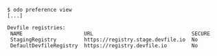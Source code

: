 ```console
$ odo preference view
[...]

Devfile registries:
 NAME                    URL                                SECURE
 StagingRegistry         https://registry.stage.devfile.io  No
 DefaultDevfileRegistry  https://registry.devfile.io        No

```